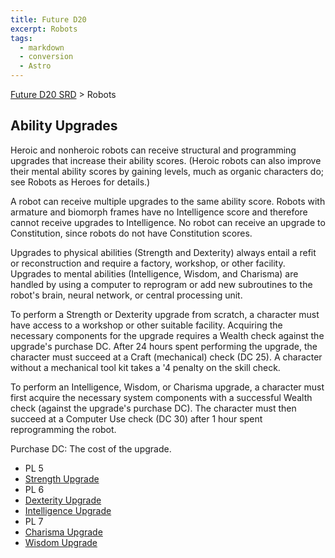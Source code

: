 ```yaml
---
title: Future D20
excerpt: Robots
tags:
  - markdown
  - conversion
  - Astro
---
```






[Future D20 SRD]( / ) > Robots




## Ability Upgrades


Heroic and nonheroic robots can receive structural and programming upgrades that increase their ability scores. (Heroic robots can also improve their mental ability scores by gaining levels, much as organic characters do; see Robots as Heroes for details.)


A robot can receive multiple upgrades to the same ability score. Robots with armature and biomorph frames have no Intelligence score and therefore cannot receive upgrades to Intelligence. No robot can receive an upgrade to Constitution, since robots do not have Constitution scores.


Upgrades to physical abilities (Strength and Dexterity) always entail a refit or reconstruction and require a factory, workshop, or other facility. Upgrades to mental abilities (Intelligence, Wisdom, and Charisma) are handled by using a computer to reprogram or add new subroutines to the robot's brain, neural network, or central processing unit.


To perform a Strength or Dexterity upgrade from scratch, a character must have access to a workshop or other suitable facility. Acquiring the necessary components for the upgrade requires a Wealth check against the upgrade's purchase DC. After 24 hours spent performing the upgrade, the character must succeed at a Craft (mechanical) check (DC 25). A character without a mechanical tool kit takes a '4 penalty on the skill check.


To perform an Intelligence, Wisdom, or Charisma upgrade, a character must first acquire the necessary system components with a successful Wealth check (against the upgrade's purchase DC). The character must then succeed at a Computer Use check (DC 30) after 1 hour spent reprogramming the robot.


Purchase DC: The cost of the upgrade.


- PL 5
- [Strength Upgrade](future-d20-srd-robots-ability-upgrades-strength-upgrade)
- PL 6
- [Dexterity Upgrade](future-d20-srd-robots-ability-upgrades-dexterity-upgrade)
- [Intelligence Upgrade](future-d20-srd-robots-ability-upgrades-intelligence-upgrade)
- PL 7
- [Charisma Upgrade](future-d20-srd-robots-ability-upgrades-charisma-upgrade)
- [Wisdom Upgrade](future-d20-srd-robots-ability-upgrades-wisdom-upgrade)



